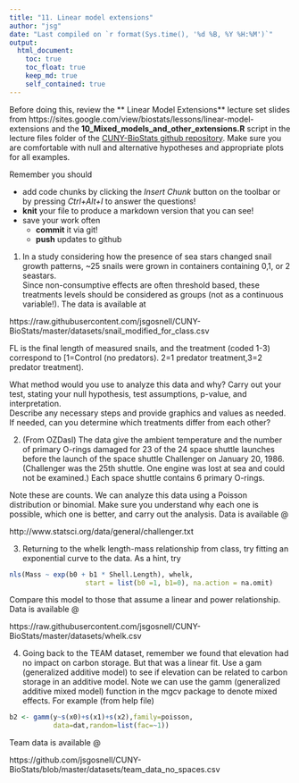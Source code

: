 ```yaml
---
title: "11. Linear model extensions"
author: "jsg"
date: "Last compiled on `r format(Sys.time(), '%d %B, %Y %H:%M')`"
output:
  html_document:
    toc: true
    toc_float: true
    keep_md: true
    self_contained: true
---
```


Before doing this, review the ** Linear Model Extensions** lecture set slides 
from https://sites.google.com/view/biostats/lessons/linear-model-extensions
and the  **10_Mixed_models_and_other_extensions.R**
script in the lecture files folder of the
[CUNY-BioStats github repository](https://github.com/jsgosnell/CUNY-BioStats). 
Make sure you are comfortable with null and alternative hypotheses and appropriate plots
for all examples.

Remember you should

* add code chunks by clicking the *Insert Chunk* button on the toolbar or by
pressing *Ctrl+Alt+I* to answer the questions!
* **knit** your file to produce a markdown version that you can see!
* save your work often 
  * **commit** it via git!
  * **push** updates to github

1. In a study considering how the presence of sea stars changed snail growth 
patterns, ~25 snails were grown in containers containing 0,1, or 2 seastars.  
Since non-consumptive effects are often threshold based, these treatments levels
should be considered as groups (not as a continuous variable!).  The data is 
available at

https://raw.githubusercontent.com/jsgosnell/CUNY-BioStats/master/datasets/snail_modified_for_class.csv   

FL is the final length of measured snails, and the treatment (coded 1-3) correspond
to  [1=Control (no predators). 2=1 predator treatment,3=2 predator treatment). 

What method would you use to analyze this data and why? Carry out your test, 
stating your null hypothesis, test assumptions, p-value, and interpretation.  
Describe any necessary steps and provide graphics and values as needed.  If 
needed, can you determine which treatments differ from each other?

2. (From OZDasl) The data give the ambient temperature and the number of 
primary O-rings damaged for 23 of the 24 space shuttle launches before the 
launch of the space shuttle Challenger on January 20, 1986. (Challenger was the
25th shuttle. One engine was lost at sea and could not be examined.) Each space
shuttle contains 6 primary O-rings.

Note these are counts. We can analyze this data using a Poisson distribution 
or binomial. Make sure you understand why each one is possible, which one is 
better, and carry out the analysis.  Data is available @ 

http://www.statsci.org/data/general/challenger.txt

3. Returning to the whelk length-mass relationship from class, try fitting an 
exponential curve to the data.  As a hint, try

```r
nls(Mass ~ exp(b0 + b1 * Shell.Length), whelk, 
                   start = list(b0 =1, b1=0), na.action = na.omit)
```

Compare this model to those that assume a linear and power relationship.  Data is available @

https://raw.githubusercontent.com/jsgosnell/CUNY-BioStats/master/datasets/whelk.csv 

4. Going back to the TEAM dataset, remember we found that elevation had no 
impact on carbon storage.  But that was a linear fit. Use a gam (generalized 
additive model) to see if elevation can be related to carbon storage in an 
additive model.  Note we can use the gamm (generalized additive mixed model) 
function in the mgcv package to denote mixed effects.  For example (from help 
file)
```r
b2 <- gamm(y~s(x0)+s(x1)+s(x2),family=poisson,
           data=dat,random=list(fac=~1))
```

Team data is available @ 

https://github.com/jsgosnell/CUNY-BioStats/blob/master/datasets/team_data_no_spaces.csv 




